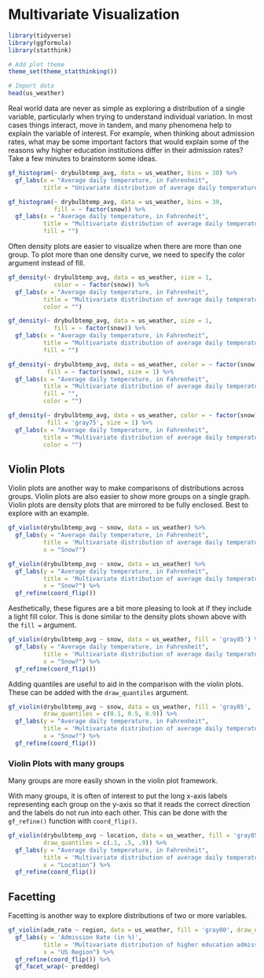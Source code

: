 # Multivariate Visualization   

```r
library(tidyverse)
library(ggformula)
library(statthink)

# Add plot theme
theme_set(theme_statthinking())

# Import data
head(us_weather)
```

Real world data are never as simple as exploring a distribution of a single variable, particularly when trying to understand individual variation. In most cases things interact, move in tandem, and many phenomena help to explain the variable of interest. For example, when thinking about admission rates, what may be some important factors that would explain some of the reasons why higher education institutions differ in their admission rates? Take a few minutes to brainstorm some ideas.

```r
gf_histogram(~ drybulbtemp_avg, data = us_weather, bins = 30) %>% 
  gf_labs(x = "Average daily temperature, in Fahrenheit", 
          title = "Univariate distribution of average daily temperature")
```

 

```r
gf_histogram(~ drybulbtemp_avg, data = us_weather, bins = 30, 
             fill = ~ factor(snow)) %>%
  gf_labs(x = "Average daily temperature, in Fahrenheit", 
          title = "Multivariate distribution of average daily temperature by whether it snowed that day",
          fill = "")
```

Often density plots are easier to visualize when there are more than one group. To plot more than one density curve, we need to specify the color argument instead of fill.

```r
gf_density(~ drybulbtemp_avg, data = us_weather, size = 1,
             color = ~ factor(snow)) %>%
  gf_labs(x = "Average daily temperature, in Fahrenheit", 
          title = "Multivariate distribution of average daily temperature by whether it snowed that day",
          color = "")
```

```r
gf_density(~ drybulbtemp_avg, data = us_weather, size = 1,
             fill = ~ factor(snow)) %>%
  gf_labs(x = "Average daily temperature, in Fahrenheit", 
          title = "Multivariate distribution of average daily temperature by whether it snowed that day",
          fill = "")
```

```r
gf_density(~ drybulbtemp_avg, data = us_weather, color = ~ factor(snow), 
           fill = ~ factor(snow), size = 1) %>%
  gf_labs(x = "Average daily temperature, in Fahrenheit", 
          title = "Multivariate distribution of average daily temperature by whether it snowed that day",
          fill = "",
          color = "")
```

```r
gf_density(~ drybulbtemp_avg, data = us_weather, color = ~ factor(snow), 
           fill = 'gray75', size = 1) %>%
  gf_labs(x = "Average daily temperature, in Fahrenheit", 
          title = "Multivariate distribution of average daily temperature by whether it snowed that day",
          color = "")
```
## Violin Plots
 
Violin plots are another way to make comparisons of distributions across groups. Violin plots are also easier to show more groups on a single graph. Violin plots are density plots that are mirrored to be fully enclosed. Best to explore with an example.

```r
gf_violin(drybulbtemp_avg ~ snow, data = us_weather) %>%
  gf_labs(y = "Average daily temperature, in Fahrenheit",
          title = 'Multivariate distribution of average daily temperature by whether it snowed that day',
          x = "Snow?")
```

```r
gf_violin(drybulbtemp_avg ~ snow, data = us_weather) %>%
  gf_labs(y = "Average daily temperature, in Fahrenheit",
          title = 'Multivariate distribution of average daily temperature by whether it snowed that day',
          x = "Snow?") %>%
  gf_refine(coord_flip())
```

Aesthetically, these figures are a bit more pleasing to look at if they include a light fill color. This is done similar to the density plots shown above with the `fill = ` argument.

```r
gf_violin(drybulbtemp_avg ~ snow, data = us_weather, fill = 'gray85') %>%
  gf_labs(y = "Average daily temperature, in Fahrenheit",
          title = 'Multivariate distribution of average daily temperature by whether it snowed that day', 
          x = "Snow?") %>%
  gf_refine(coord_flip())
```

Adding quantiles are useful to aid in the comparison with the violin plots. These can be added with the `draw_quantiles` argument.

```r
gf_violin(drybulbtemp_avg ~ snow, data = us_weather, fill = 'gray85', 
          draw_quantiles = c(0.1, 0.5, 0.9)) %>%
  gf_labs(y = "Average daily temperature, in Fahrenheit",
          title = 'Multivariate distribution of average daily temperature by whether it snowed that day',
          x = "Snow?") %>%
  gf_refine(coord_flip())
```
### Violin Plots with many groups
 
Many groups are more easily shown in the violin plot framework.

With many groups, it is often of interest to put the long x-axis labels representing each group on the y-axis so that it reads the correct direction and the labels do not run into each other. This can be done with the `gf_refine()` function with `coord_flip()`.

```r
gf_violin(drybulbtemp_avg ~ location, data = us_weather, fill = 'gray85', 
          draw_quantiles = c(.1, .5, .9)) %>%
  gf_labs(y = "Average daily temperature, in Fahrenheit",
          title = 'Multivariate distribution of average daily temperature by location',
          x = "Location") %>%
  gf_refine(coord_flip())
```

## Facetting
 
Facetting is another way to explore distributions of two or more variables.

```r
gf_violin(adm_rate ~ region, data = us_weather, fill = 'gray80', draw_quantiles = c(.1, .5, .9)) %>%
  gf_labs(y = 'Admission Rate (in %)',
          title = 'Multivariate distribution of higher education admission rates by degree type',
          x = "US Region") %>%
  gf_refine(coord_flip()) %>%
  gf_facet_wrap(~ preddeg)
```



<!-- ## Considering Groups -->
<!-- We've spent a lot of time trying to reason about other variables that may be important in explaining variation in our variable of interest. So far we have only explored the variable without considering other variables, in practice that is not that useful. -->

<!-- Instead, it is common to compute conditional statistics based on other characteristics in the data. An example may help to show the idea more clearly. -->

<!-- ```{r} -->
<!-- colleges %>% -->
<!--   df_stats(adm_rate ~ region, median) -->
<!-- ``` -->

<!-- Presented above are the conditional medians for the higher education institutions in different areas of the country. More specifically, the data are essentially split into subgroups and the median is computed for each of those subgroups instead of pooling all institutions into a single data frame. The formula syntax is now `outcome ~ grouping` where the variable of interest (i.e. commonly a numeric variable) and the variable to the right of the `~` is the grouping variable. This syntax is similar to the violin plots that were created earlier. -->

<!-- Can you see differences in the admission rates across the regions? -->

<!-- One thing that is useful to add in when computing conditional statisics, is how many data points are in each group. This is particularly useful when the groups are different sizes, which is common. To do this, we can add another function to the `df_stats()` function. -->

<!-- ```{r} -->
<!-- colleges %>% -->
<!--   df_stats(adm_rate ~ region, median, length) -->
<!-- ``` -->

<!-- This adds another columns which represents the number of observations that went into the median calculation for each group. The syntax above also shows that you can add additional functions separated by a comma in the `df_stats()` function and are not limited to a single function. We will take advantage of this feature later on. -->

<!-- ### Adding additional groups -->
<!-- What if we thought more than one variable was important in explaining variation in the outcome variable? These can also be added to the `df_stats()` function for additional conditional statistics. The key is to add another variable to the right-hand side of the formula argument. More than one variable are separated with a `+` symbol. -->

<!-- ```{r} -->
<!-- colleges %>% -->
<!--   df_stats(adm_rate ~ region + preddeg, median, length) -->
<!-- ``` -->

<!-- ## Other statistics of center -->
<!-- So far we have been discussing the median. The median attempts to provide a single number summary for the center of the distribution. It is a robust statistic, but likely isn't the most popular statistic to provide a location for the center of a distribution. The mean is often more commonly used as a measure of the center of a distribution. Part of this is due to the usage of the mean in common statistical methods and the mean also uses the values of all the data in the calculation. The median only considers the values of the middle score or scores, therefore this statistic is less sensitive to extreme values than the mean. I like to look at both statistics and this can provide some insight into the distribution of interest. We can add the mean using the `df_stats()` function by adding the function `mean`. -->

<!-- ```{r} -->
<!-- stats_compute <- colleges %>% -->
<!--   df_stats(adm_rate ~ region, median, mean, length) -->
<!-- stats_compute -->
<!-- ``` -->

<!-- Do you notice any trends in the direction the mean and median typically follow? More specifically, is the mean typically larger than the median or vice versa? -->

<!-- Let's visualize them. -->

<!-- ```{r} -->
<!-- gf_histogram(~ adm_rate, data = colleges, bins = 30) %>% -->
<!--   gf_facet_wrap(~ region) %>% -->
<!--   gf_vline(color = 'blue', xintercept = ~ median_adm_rate, data = stats_compute, size = 1) %>% -->
<!--   gf_vline(color = 'lightblue', xintercept = ~ mean_adm_rate, data = stats_compute, size = 1) -->
<!-- ``` -->

<!-- What is different about the distributions that have larger differences in the mean and median? -->

<!-- ## Measures of Variation -->

<!-- So far we have focused primarily on applying functions to columns of data to provide a single numeric summary for where the center of the distribution may lie. The center of the distribution is important, however the primary goal in research and with statistics is to try to understand the variation in the distribution. -->

<!-- One crude measure of variation that is intuitive is the range of a variable. The range is the difference between the smallest and the largest number in the data. We can compute this with the `df_stats()` function. -->

<!-- ```{r} -->
<!-- colleges %>% -->
<!--   df_stats(~ adm_rate, range) -->
<!-- ``` -->

<!-- The details of the `df_stats()` function are in the previous course notes. The output for this computation returns two values, the minimum and maximum value in the data and unsurprisingly, is 0 and 1 respectively.  -->

<!-- ### Robust measure of variation -->
<!-- The idea behind the IQR representing differences in percentiles allows us to extend this to different percentiles that may be more directly interpretable for a given situation. For example, suppose we wanted to know how spread out the middle 80% of the distribution is. We can do this directly by computing the 90th and 10th percentiles and finding the difference between the two. -->

<!-- ```{r} -->
<!-- mid_80 <- colleges %>% -->
<!--   df_stats(~ adm_rate, quantile(c(0.1, 0.9)), nice_names = TRUE) -->
<!-- mid_80 -->
<!-- ``` -->

<!-- As you can see, once you extend the amount of the distribution contained, the distance increases, now to 0.555 or 55.5% the the range of the middle 80% of the admission rate distribution. We can also visualize what this looks like. -->

<!-- ```{r} -->
<!-- gf_histogram(~ adm_rate, data = colleges, bins = 30, color = 'black') %>% -->
<!--   gf_vline(color = 'blue', xintercept = ~ value, data = gather(mid_80), size = 1) -->
<!-- ``` -->

<!-- We can also view the exact percentages using the empirical cumulative density function. -->

<!-- ```{r} -->
<!-- gf_ecdf(~ adm_rate, data = colleges) %>% -->
<!--   gf_vline(color = 'blue', xintercept = ~ value, data = gather(mid_80), size = 1) -->
<!-- ``` -->

<!-- ### Variation by Group -->
<!-- These statistics can also be calculated by different grouping variables similar to what was done with statisitcs of center. Now the variable of interest is on the left-hand side of the equation and the grouping variable is on the right hand side. -->

<!-- ```{r} -->
<!-- iqr_groups <- colleges %>% -->
<!--   df_stats(adm_rate ~ region, IQR, quantile(c(0.25, 0.75)), nice_names = TRUE) -->
<!-- iqr_groups -->
<!-- ``` -->

<!-- This can also be visualized to see how these statistics vary across the groups. -->

<!-- ```{r} -->
<!-- gf_histogram(~ adm_rate, data = colleges, bins = 30, color = 'black') %>% -->
<!--   gf_vline(color = 'blue', xintercept = ~ value,  -->
<!--      data = filter(pivot_longer(iqr_groups, IQR_adm_rate:'X75.'), name %in% c('X25.', 'X75.')), size = 1) %>% -->
<!--   gf_facet_wrap(~ region) -->
<!-- ``` -->


